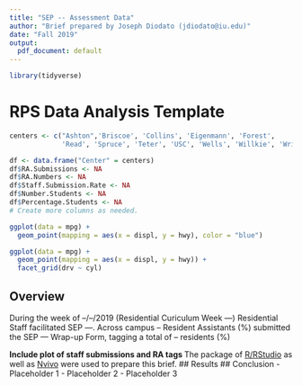 ```yaml
---
title: "SEP -- Assessment Data"
author: "Brief prepared by Joseph Diodato (jdiodato@iu.edu)"
date: "Fall 2019"
output:
  pdf_document: default
---
```


```r
library(tidyverse)
```

# RPS Data Analysis Template
```r
centers <- c("Ashton",'Briscoe', 'Collins', 'Eigenmann', 'Forest', 
             'Read', 'Spruce', 'Teter', 'USC', 'Wells', 'Willkie', 'Wright')
```

```r
df <- data.frame("Center" = centers)
df$RA.Submissions <- NA
df$RA.Numbers <- NA
df$Staff.Submission.Rate <- NA
df$Number.Students <- NA
df$Percentage.Students <- NA
# Create more columns as needed.
```

```r
ggplot(data = mpg) + 
  geom_point(mapping = aes(x = displ, y = hwy), color = "blue")
```

```r
ggplot(data = mpg) + 
  geom_point(mapping = aes(x = displ, y = hwy)) + 
  facet_grid(drv ~ cyl)
```

## Overview

During the week of --/--/2019 (Residential Curiculum Week ---) Residential Staff facilitated SEP ---. Across campus -- Resident Assistants (%) submitted the SEP --- Wrap-up Form, tagging a total of -- residents (%)

**Include plot of staff submissions and RA tags ** 
The \texttt{markdown} package of [R/RStudio](https://www.r-project.org/about.html) as well as [Nvivo](https://www.qsrinternational.com/nvivo/nvivo-products) were used to prepare this brief.
## Results
## Conclusion
- Placeholder 1
- Placeholder 2
- Placeholder 3
